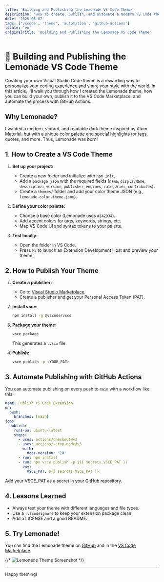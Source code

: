 ```yaml
---
title: 'Building and Publishing the Lemonade VS Code Theme'
description: 'How to create, publish, and automate a modern VS Code theme using Lemonade as a case study.'
date: '2025-05-07'
tags: ['vscode', 'theme', 'automation', 'github-actions']
locale: 'en'
originalTitle: 'Building and Publishing the Lemonade VS Code Theme'
---
```



# 🍋 Building and Publishing the Lemonade VS Code Theme

Creating your own Visual Studio Code theme is a rewarding way to personalize your coding experience and share your style with the world. In this article, I'll walk you through how I created the Lemonade theme, how you can build your own, publish it to the VS Code Marketplace, and automate the process with GitHub Actions.

## Why Lemonade?

I wanted a modern, vibrant, and readable dark theme inspired by Atom Material, but with a unique color palette and special highlights for tags, quotes, and more. Thus, Lemonade was born!

## 1. How to Create a VS Code Theme

1. **Set up your project:**

   - Create a new folder and initialize with `npm init`.
   - Add a `package.json` with the required fields (`name`, `displayName`, `description`, `version`, `publisher`, `engines`, `categories`, `contributes`).
   - Create a `themes/` folder and add your color theme JSON (e.g., `lemonade-color-theme.json`).

2. **Define your color palette:**

   - Choose a base color (Lemonade uses `#2A2D34`).
   - Add accent colors for tags, keywords, strings, etc.
   - Map VS Code UI and syntax tokens to your palette.

3. **Test locally:**
   - Open the folder in VS Code.
   - Press `F5` to launch an Extension Development Host and preview your theme.

## 2. How to Publish Your Theme

1. **Create a publisher:**

   - Go to [Visual Studio Marketplace](https://marketplace.visualstudio.com/manage).
   - Create a publisher and get your Personal Access Token (PAT).

2. **Install vsce:**

   ```sh
   npm install -g @vscode/vsce
   ```

3. **Package your theme:**

   ```sh
   vsce package
   ```

   This generates a `.vsix` file.

4. **Publish:**
   ```sh
   vsce publish -p <YOUR_PAT>
   ```

## 3. Automate Publishing with GitHub Actions

You can automate publishing on every push to `main` with a workflow like this:

```yaml
name: Publish VS Code Extension
on:
  push:
    branches: [main]
jobs:
  publish:
    runs-on: ubuntu-latest
    steps:
      - uses: actions/checkout@v3
      - uses: actions/setup-node@v3
        with:
          node-version: '18'
      - run: npm install
      - run: npx vsce publish -p ${{ secrets.VSCE_PAT }}
        env:
          VSCE_PAT: ${{ secrets.VSCE_PAT }}
```

Add your VSCE_PAT as a secret in your GitHub repository.

## 4. Lessons Learned

- Always test your theme with different languages and file types.
- Use a `.vscodeignore` to keep your extension package clean.
- Add a LICENSE and a good README.

## 5. Try Lemonade!

You can find the Lemonade theme on [GitHub](https://github.com/dennerrondinely/lemonade) and in the [VS Code Marketplace](https://marketplace.visualstudio.com/items?itemName=Denner.lemonade-theme).

{/* <Image src="/images/screenshot.png" alt="Lemonade Theme Screenshot" width={800} height={400} /> */}

---

Happy theming!
